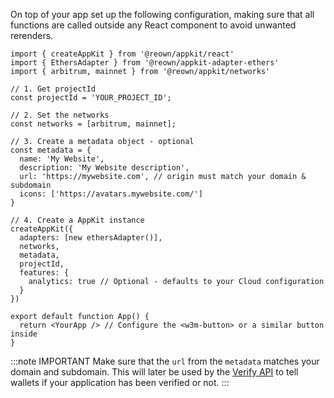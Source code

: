 
On top of your app set up the following configuration, making sure that all functions are called outside any React component to avoid unwanted rerenders.

```tsx
import { createAppKit } from '@reown/appkit/react'
import { EthersAdapter } from '@reown/appkit-adapter-ethers'
import { arbitrum, mainnet } from '@reown/appkit/networks'

// 1. Get projectId
const projectId = 'YOUR_PROJECT_ID';

// 2. Set the networks
const networks = [arbitrum, mainnet];

// 3. Create a metadata object - optional
const metadata = {
  name: 'My Website',
  description: 'My Website description',
  url: 'https://mywebsite.com', // origin must match your domain & subdomain
  icons: ['https://avatars.mywebsite.com/']
}

// 4. Create a AppKit instance
createAppKit({
  adapters: [new ethersAdapter()],
  networks,
  metadata,
  projectId,
  features: {
    analytics: true // Optional - defaults to your Cloud configuration
  }
})

export default function App() {
  return <YourApp /> // Configure the <w3m-button> or a similar button inside
}
```

:::note IMPORTANT
Make sure that the `url` from the `metadata` matches your domain and subdomain. This will later be used by the [Verify API](../../../../cloud/verify.mdx) to tell wallets if your application has been verified or not.
:::
